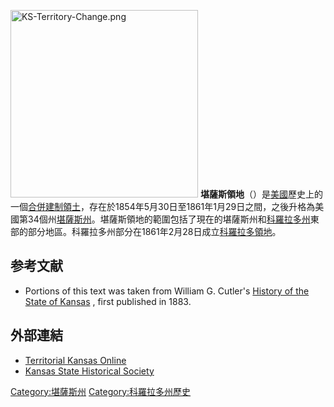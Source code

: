 {{Infobox Former subdivision
|conventional_long_name = 堪薩斯領地<br />{{lang|en|Territory of Kansas}}
|common_name = Kansas Territory
|nation      = 美國
|subdivision = [[美國合併建制領土|合併建制領土]]
|
|event_pre   =
|date_pre    =
|year_pre    =
|event_start = {{link-en|堪薩斯－內布拉斯加法案|Kansas–Nebraska Act}}
|date_start  = 5月30日
|year_start  = 1854年
|event_end   = [[堪薩斯州|建州]]
|date_end    = 1月29日
|year_end    = 1861年
|p1          = 未合併領土
|flag_p1     = U.S. flag, 31 stars.svg
|s1          = 堪薩斯州
|flag_s1     = Flag of Kansas.svg
|s2          = 科羅拉多領地
|flag_s2     = US flag 33 stars.svg
|image_flag  =
|image_coat  =
|symbol_type =
|image_map   = Kansasterritory.PNG
|image_map_caption =
|
|capital      = {{link-en|波尼 (堪薩斯州)|Pawnee, Kansas|波尼}}（臨時；1855年7月2日－6日）<br/>{{link-en|萊文沃思堡|Fort Leavenworth}}（臨時）<br />{{link-en|萊康普頓 (堪薩斯州)|Lecompton, Kansas|萊康普頓}}（1855－1861）
|government_type = 合併建制領土
|title_leader = 總督
|leader1      = ''{{link-en|堪薩斯州州長列表|List of Governors of Kansas#Territorial governors|列表}}''
|legislature  =
|estcat=堪薩斯領地
}}
[[Image:KS-Territory-Change.png|300px]]
'''堪薩斯領地'''（{{lang-en|Territory of Kansas}}）是[[美國|美國]]歷史上的一個[[合併建制領土|合併建制領土]]，存在於1854年5月30日至1861年1月29日之間，之後升格為美國第34個州[[堪薩斯州|堪薩斯州]]。堪薩斯領地的範圍包括了現在的堪薩斯州和[[科羅拉多州|科羅拉多州]]東部的部分地區。科羅拉多州部分在1861年2月28日成立[[科羅拉多領地|科羅拉多領地]]。
== 参考文献 ==
* Portions of this text was taken from William G. Cutler's [http://www.kancoll.org/books/cutler/ History of the State of Kansas] {{Wayback|url=http://www.kancoll.org/books/cutler/ |date=20181109204358 }}, first published in 1883.
== 外部連結 ==
* [http://www.territorialkansasonline.org/ Territorial Kansas Online] {{Wayback|url=http://www.territorialkansasonline.org/ |date=20081121031036 }}
* [http://www.kshs.org/exhibits/territorial/territorial1.htm Kansas State Historical Society] {{Wayback|url=http://www.kshs.org/exhibits/territorial/territorial1.htm |date=20100624010109 }}
[[Category:堪薩斯州|Category:堪薩斯州]]
[[Category:科羅拉多州歷史|Category:科羅拉多州歷史]]
